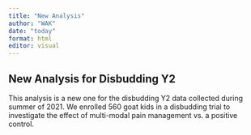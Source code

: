 ```yaml
---
title: "New Analysis"
author: "WAK"
date: "today"
format: html
editor: visual
---
```


## New Analysis for Disbudding Y2

This analysis is a new one for the disbudding Y2 data collected during summer of 2021. We enrolled 560 goat kids in a disbudding trial to investigate the effect of multi-modal pain management vs. a positive control.
